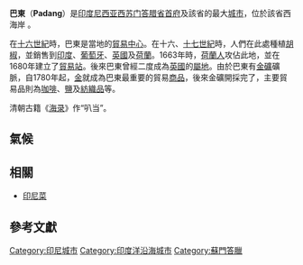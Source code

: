 {{about|苏门答腊岛上的城市|巴厘省的同名县份|巴东县 (印尼)}}
{{Infobox settlement
|official_name          = 巴東
|native_name            =  <!-- for cities whose native name is not in English -->
|nickname               = 
|motto                  = ''Padang Kota Tercinta''<br>({{lang-id|Padang, the beloved City}})
|image_skyline          = Teluk Bayur Harbour1.jpg
|imagesize              = 250px
|image_caption          = 直落巴由港
|image_flag             = 
|image_seal             = Logo Padang.svg
|image_shield           = 
|image_map              = Lokasi Sumatra Barat Kota Padang.svg
|mapsize                = 
|map_caption            = 巴東於印尼位置圖
|pushpin_map            = Indonesia
|coordinates_region     = ID
|subdivision_type       = 國家
|subdivision_name       = {{IDN}}
|subdivision_type1      = 省份
|subdivision_name1      = [[西苏门答腊省|西苏门答腊省]]
|subdivision_type2      = 
|subdivision_name2      = 
|government_type        = 
|leader_title           = 市長
|leader_name            = Fauzi Bahar
|leader_title1          = <!-- for places with, say, both a mayor and a city manager -->
|leader_name1           = 
|leader_title2          =
|leader_name2           =
|leader_title3          =
|leader_name3           = 
|established_title      =  <!-- Settled -->
|established_date       = 
|established_title2     =  <!-- Incorporated (town) -->
|established_date2      = 
|established_title3     =  <!-- Incorporated (city) -->
|established_date3      = 
|area_magnitude         = 
|area_total_km2         = 694.96
|area_total_sq_mi       = 
|area_land_km2          = 
|area_land_sq_mi        = 
|area_water_km2         = 
|area_water_sq_mi       = 
|area_water_percent     = 
|area_urban_km2         = 
|area_urban_sq_mi       = 
|area_metro_km2         = 
|area_metro_sq_mi       = 
|population_as_of       = 2010年
|population_note        = 
|population_total       = 833584
|population_density_km2 = auto
|population_density_sq_mi = 
|population_metro       =
|population_density_metro_km2 =
|population_density_metro_sq_mi =
|population_urban       = 
|population_density_urban_km2 =
|population_density_urban_mi2 =
|timezone               = [[印度尼西亚标准时间|WIB]]
|utc_offset             = +7
|timezone_DST           = 
|utc_offset_DST         = 
|latd=0 |latm=57 |lats=0 |latNS=S
|longd=100 |longm=21 |longs=11 |longEW=E
|coordinates_display    =X
|elevation_m            = 3
|elevation_ft           = 
|postal_code_type       =  <!-- enter ZIP code, Postcode, Post code, Postal code... -->
|postal_code            =
|area_code              = +62 751
|website                = [http://www.padang.go.id/ www.padang.go.id]
|footnotes              = 
}}
'''巴東'''（'''Padang'''）是[[印度尼西亚|印度尼西亚]][[西苏门答腊省|西苏门答腊省]][[首府|首府]]及該省的最大[[城市|城市]]，位於該省西海岸<!--{{Coord|0|57|0|S|100|21|11|E|}}-->。

在[[十六世紀|十六世紀]]時，巴東是當地的[[貿易中心|貿易中心]]。在十六、[[十七世紀|十七世紀]]時，人們在此處種植[[胡椒|胡椒]]，並銷售到[[印度|印度]]、[[葡萄牙|葡萄牙]]、[[英國|英國]]及[[荷蘭|荷蘭]]。1663年時，[[荷蘭人|荷蘭人]]攻佔此地，並在1680年建立了[[貿易站|貿易站]]。後來巴東曾經二度成為[[英國|英國]]的[[屬地|屬地]]。由於巴東有[[金礦|金礦]]礦脈，自1780年起，[[金|金]]就成為巴東最重要的貿易[[商品|商品]]，後來金礦開採完了，主要貿易品則為[[咖啡|咖啡]]、[[鹽|鹽]]及[[紡織品|紡織品]]等。

清朝古籍《[[海录|海录]]》作“叭当”。

==氣候==
{{Weather box
|location = 巴東
|metric first = Yes
|single line = yes
|Jan high F = 86
|Feb high F = 86
|Mar high F = 86
|Apr high F = 86
|May high F = 86
|Jun high F = 86
|Jul high F = 85
|Aug high F = 85
|Sep high F = 84
|Oct high F = 84
|Nov high F = 84
|Dec high F = 85
|Year high F = 85
|Jan low F = 75
|Feb low F = 75
|Mar low F = 75
|Apr low F = 76
|May low F = 75
|Jun low F = 74
|Jul low F = 74
|Aug low F = 74
|Sep low F = 74
|Oct low F = 75
|Nov low F = 74
|Dec low F = 75
|Year low F = 75
|Jan precipitation mm = 340
|Feb precipitation mm = 250
|Mar precipitation mm = 300
|Apr precipitation mm = 370
|May precipitation mm = 300
|Jun precipitation mm = 270
|Jul precipitation mm = 270
|Aug precipitation mm = 320
|Sep precipitation mm = 380
|Oct precipitation mm = 480
|Nov precipitation mm = 510
|Dec precipitation mm = 460
|year precipitation mm = 4290
|source 1 = Weatherbase <ref name=Weatherbase>{{cite web | url=http://www.weatherbase.com/weather/weather.php3?s=36169&refer=&units=us | title=Weatherbase: Weather for Padang, Indonesia | publisher=Weatherbase | year=2011 | access-date=2012-04-15 | archive-date=2019-05-20 | archive-url=https://web.archive.org/web/20190520195429/http://www.weatherbase.com/weather/weather.php3?s=36169&refer=&units=us | dead-url=no }} Retrieved on 23 November 2011.</ref>
|date=2011年11月
}}
==相關==
*[[印尼菜|印尼菜]]
==參考文獻==
{{commonscat|Padang}}
{{reflist}}
{{印度尼西亚人口最多的城市}}

{{Authority control}}
[[Category:印尼城市|Category:印尼城市]]
[[Category:印度洋沿海城市|Category:印度洋沿海城市]]
[[Category:蘇門答臘|Category:蘇門答臘]]
